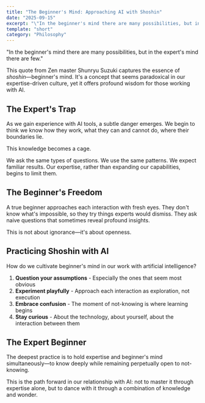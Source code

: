 ```yaml
---
title: "The Beginner's Mind: Approaching AI with Shoshin"
date: "2025-09-15"
excerpt: "\"In the beginner's mind there are many possibilities, but in the expert's mind there are few.\" Suzuki Roshi's wisdom on Shoshin offers profound insights for anyone working with or thinking about artificial intelligence."
template: "short"
category: "Philosophy"
---
```


"In the beginner's mind there are many possibilities, but in the expert's mind there are few."

This quote from Zen master Shunryu Suzuki captures the essence of *shoshin*—beginner's mind. It's a concept that seems paradoxical in our expertise-driven culture, yet it offers profound wisdom for those working with AI.

## The Expert's Trap

As we gain experience with AI tools, a subtle danger emerges. We begin to think we know how they work, what they can and cannot do, where their boundaries lie.

This knowledge becomes a cage.

We ask the same types of questions. We use the same patterns. We expect familiar results. Our expertise, rather than expanding our capabilities, begins to limit them.

## The Beginner's Freedom

A true beginner approaches each interaction with fresh eyes. They don't know what's impossible, so they try things experts would dismiss. They ask naive questions that sometimes reveal profound insights.

This is not about ignorance—it's about openness.

## Practicing Shoshin with AI

How do we cultivate beginner's mind in our work with artificial intelligence?

1. **Question your assumptions** - Especially the ones that seem most obvious
2. **Experiment playfully** - Approach each interaction as exploration, not execution
3. **Embrace confusion** - The moment of not-knowing is where learning begins
4. **Stay curious** - About the technology, about yourself, about the interaction between them

## The Expert Beginner

The deepest practice is to hold expertise and beginner's mind simultaneously—to know deeply while remaining perpetually open to not-knowing.

This is the path forward in our relationship with AI: not to master it through expertise alone, but to dance with it through a combination of knowledge and wonder.
